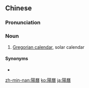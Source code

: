 {{also|阳历}}
==Chinese==
{{zh-forms|s=阳历}}

===Pronunciation===
{{zh-pron
|m=yánglì
|c=joeng4 lik6
|h=pfs=yòng-la̍k
|mn=qz:iông-lia̍k/tw,xm:iông-le̍k/zz:iâng-le̍k
|cat=n
}}

===Noun===
{{zh-noun}}

# [[Gregorian calendar]], solar calendar

====Synonyms====
* {{zh-l|公曆}}

[[zh-min-nan:陽曆]]
[[ko:陽曆]]
[[ja:陽曆]]